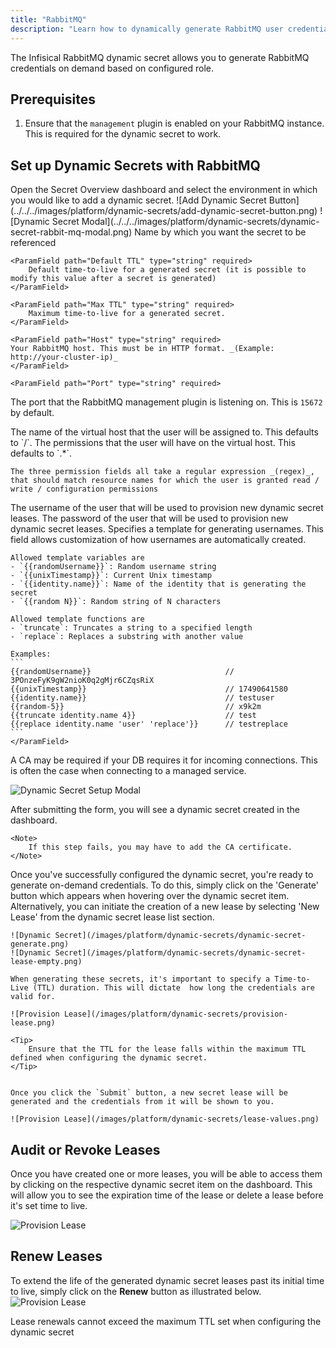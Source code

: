 ```yaml
---
title: "RabbitMQ"
description: "Learn how to dynamically generate RabbitMQ user credentials."
---
```


The Infisical RabbitMQ dynamic secret allows you to generate RabbitMQ credentials on demand based on configured role.

## Prerequisites

1. Ensure that the `management` plugin is enabled on your RabbitMQ instance. This is required for the dynamic secret to work.

## Set up Dynamic Secrets with RabbitMQ

<Steps>
  <Step title="Open Secret Overview Dashboard">
	Open the Secret Overview dashboard and select the environment in which you would like to add a dynamic secret.
  </Step>
  <Step title="Click on the 'Add Dynamic Secret' button">
	![Add Dynamic Secret Button](../../../images/platform/dynamic-secrets/add-dynamic-secret-button.png)
  </Step>
  <Step title="Select RabbitMQ">
	![Dynamic Secret Modal](../../../images/platform/dynamic-secrets/dynamic-secret-rabbit-mq-modal.png)
  </Step>
  <Step title="Provide the inputs for dynamic secret parameters">
	<ParamField path="Secret Name" type="string" required>
		Name by which you want the secret to be referenced
	</ParamField>

    <ParamField path="Default TTL" type="string" required>
    	Default time-to-live for a generated secret (it is possible to modify this value after a secret is generated)
    </ParamField>

    <ParamField path="Max TTL" type="string" required>
    	Maximum time-to-live for a generated secret.
    </ParamField>

    <ParamField path="Host" type="string" required>
    Your RabbitMQ host. This must be in HTTP format. _(Example: http://your-cluster-ip)_
    </ParamField>

    <ParamField path="Port" type="string" required>

The port that the RabbitMQ management plugin is listening on. This is `15672` by default.
</ParamField>

<ParamField path="Virtual host name" type="string" required>
  The name of the virtual host that the user will be assigned to. This defaults
  to `/`.
</ParamField>

<ParamField path="Virtual host permissions (Read/Write/Configure)" type="string" required>
    The permissions that the user will have on the virtual host. This defaults to `.*`.

    The three permission fields all take a regular expression _(regex)_, that should match resource names for which the user is granted read / write / configuration permissions

  </ParamField>

<ParamField path="Username" type="string" required>
  The username of the user that will be used to provision new dynamic secret
  leases.
</ParamField>

<ParamField path="Password" type="string" required>
  The password of the user that will be used to provision new dynamic secret
  leases.
</ParamField>

<ParamField path="Username Template" type="string" default="{{randomUsername}}">
    Specifies a template for generating usernames. This field allows customization of how usernames are automatically created.

    Allowed template variables are
    - `{{randomUsername}}`: Random username string
    - `{{unixTimestamp}}`: Current Unix timestamp
    - `{{identity.name}}`: Name of the identity that is generating the secret
    - `{{random N}}`: Random string of N characters

    Allowed template functions are
    - `truncate`: Truncates a string to a specified length
    - `replace`: Replaces a substring with another value

    Examples:
    ```
    {{randomUsername}}                              // 3POnzeFyK9gW2nioK0q2gMjr6CZqsRiX
    {{unixTimestamp}}                               // 17490641580
    {{identity.name}}                               // testuser
    {{random-5}}                                    // x9k2m
    {{truncate identity.name 4}}                    // test
    {{replace identity.name 'user' 'replace'}}      // testreplace
    ```
	</ParamField>

<ParamField path="CA(SSL)" type="string">
   	A CA may be required if your DB requires it for incoming connections. This is often the case when connecting to a managed service.
</ParamField>

![Dynamic Secret Setup Modal](../../../images/platform/dynamic-secrets/dynamic-secret-input-modal-rabbit-mq.png)

  </Step>
  <Step title="Click `Submit`">
  	After submitting the form, you will see a dynamic secret created in the dashboard.

    <Note>
    	If this step fails, you may have to add the CA certificate.
    </Note>

  </Step>
  <Step title="Generate dynamic secrets">
	Once you've successfully configured the dynamic secret, you're ready to generate on-demand credentials.
	To do this, simply click on the 'Generate' button which appears when hovering over the dynamic secret item.
	Alternatively, you can initiate the creation of a new lease by selecting 'New Lease' from the dynamic secret lease list section.

    ![Dynamic Secret](/images/platform/dynamic-secrets/dynamic-secret-generate.png)
    ![Dynamic Secret](/images/platform/dynamic-secrets/dynamic-secret-lease-empty.png)

    When generating these secrets, it's important to specify a Time-to-Live (TTL) duration. This will dictate  how long the credentials are valid for.

    ![Provision Lease](/images/platform/dynamic-secrets/provision-lease.png)

    <Tip>
    	Ensure that the TTL for the lease falls within the maximum TTL defined when configuring the dynamic secret.
    </Tip>


    Once you click the `Submit` button, a new secret lease will be generated and the credentials from it will be shown to you.

    ![Provision Lease](/images/platform/dynamic-secrets/lease-values.png)

  </Step>
</Steps>

## Audit or Revoke Leases

Once you have created one or more leases, you will be able to access them by clicking on the respective dynamic secret item on the dashboard.
This will allow you to see the expiration time of the lease or delete a lease before it's set time to live.

![Provision Lease](/images/platform/dynamic-secrets/lease-data.png)

## Renew Leases

To extend the life of the generated dynamic secret leases past its initial time to live, simply click on the **Renew** button as illustrated below.
![Provision Lease](/images/platform/dynamic-secrets/dynamic-secret-lease-renew.png)

<Warning>
  Lease renewals cannot exceed the maximum TTL set when configuring the dynamic
  secret
</Warning>
